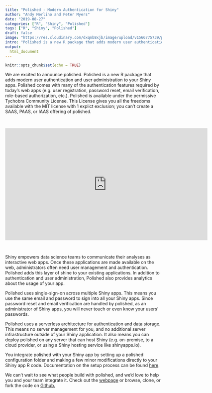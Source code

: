 ```yaml
---
title: "Polished - Modern Authentication for Shiny"
author: "Andy Merlino and Peter Myers"
date: "2019-08-27"
categories: ["R", "Shiny", "Polished"]
tags: ["R", "Shiny", "Polished"]
draft: false
image: "https://res.cloudinary.com/dxqnb8xjb/image/upload/v1566775739/polished_hex_qlnmcc.png"
intro: "Polished is a new R package that adds modern user authentication and user administration to your Shiny apps.  Polished comes with many of the authentication features required by today's web apps (e.g. user registration, password reset, email verification, role based authorization, etc.).  Polished is available under the permissive MIT license!"
output:
  html_document
---
```


```r
knitr::opts_chunk$set(echo = TRUE)
```

We are excited to announce polished.  Polished is a new R package that adds modern user authentication and user administration to your Shiny apps.  Polished comes with many of the authentication features required by today's web apps (e.g. user registration, password reset, email verification, role-based authorization, etc.).  Polished is available under the permissive Tychobra Community License.  This License gives you all the freedoms available with the MIT license with 1 explict exclusion; you can't create a SAAS, PAAS, or IAAS offering of polished.

<br/>

<div style="text-align: center">
<iframe width="650" height="360" src="https://www.youtube.com/embed/g7I9Y2VQ-2Q" frameborder="0" allow="accelerometer; autoplay; encrypted-media; gyroscope; picture-in-picture" allowfullscreen></iframe>
</div>

<br/>

Shiny empowers data science teams to communicate their analyses as interactive web apps.  Once these applications are made available on the web, administrators often need user management and authentication. Polished adds this layer of shine to your existing applications.  In addition to authentication and user administration, Polished also provides analytics about the usage of your app.

Polished uses single-sign-on across multiple Shiny apps.  This means you use the same email and password to sign into all your Shiny apps.  Since password reset and email verification are handled by polished, as an administrator of Shiny apps, you will never touch or even know your users' passwords.

Polished uses a serverless architecture for authentication and data storage. This means no server management for you, and no additional server infrastructure outside of your Shiny application.  It also means you can deploy polished on any server that can host Shiny (e.g. on-premise, to a cloud provider, or using a Shiny hosting service like shinyapps.io).

You integrate polished with your Shiny app by setting up a polished configuration folder and making a few minor modifications directly to your Shiny app R code.  Documentation on the setup process can be found [here](https://github.com/Tychobra/polished/blob/master/README.md).

We can't wait to see what people build with polished, and we'd love to help you and your team integrate it. Check out the [webpage](https://polished.tychobra.com) or browse, clone, or fork the code on [Github.](https://github.com/Tychobra/polished)
